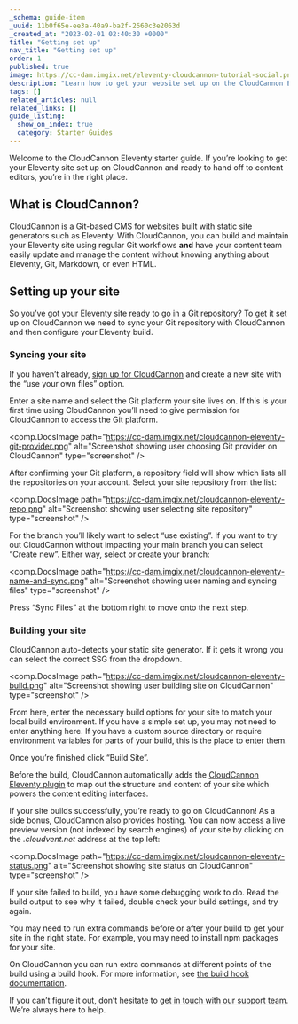 ```yaml
---
_schema: guide-item
_uuid: 11b0f65e-ee3a-40a9-ba2f-2660c3e2063d
_created_at: "2023-02-01 02:40:30 +0000"
title: "Getting set up"
nav_title: "Getting set up"
order: 1
published: true
image: https://cc-dam.imgix.net/eleventy-cloudcannon-tutorial-social.png
description: "Learn how to get your website set up on the CloudCannon Eleventy CMS."
tags: []
related_articles: null
related_links: []
guide_listing:
  show_on_index: true
  category: Starter Guides
---
```


Welcome to the CloudCannon Eleventy starter guide. If you’re looking to
get your Eleventy site set up on CloudCannon and ready to hand off to
content editors, you’re in the right place.

## What is CloudCannon?

CloudCannon is a Git-based CMS for websites built with static site
generators such as Eleventy. With CloudCannon, you can build and maintain
your Eleventy site using regular Git workflows **and** have your content
team easily update and manage the content without knowing anything about
Eleventy, Git, Markdown, or even HTML.

## Setting up your site

So you’ve got your Eleventy site ready to go in a Git repository? To get
it set up on CloudCannon we need to sync your Git repository with
CloudCannon and then configure your Eleventy build.

### Syncing your site

If you haven’t already, [sign up for
CloudCannon](https://app.cloudcannon.com/register) and create a new site with the “use your own files”
option.


Enter a site name and select the Git platform your site lives on. If this
is your first time using CloudCannon you’ll need to give permission for
CloudCannon to access the Git platform.

<comp.DocsImage path="https://cc-dam.imgix.net/cloudcannon-eleventy-git-provider.png" alt="Screenshot showing user choosing Git provider on CloudCannon" type="screenshot" />

After confirming your Git platform, a repository field will show which
lists all the repositories on your account. Select your site repository
from the list:

<comp.DocsImage path="https://cc-dam.imgix.net/cloudcannon-eleventy-repo.png" alt="Screenshot showing user selecting site repository" type="screenshot" />

For the branch you’ll likely want to select “use existing”. If you want to
try out CloudCannon without impacting your main branch you can select
“Create new”. Either way, select or create your branch:

<comp.DocsImage path="https://cc-dam.imgix.net/cloudcannon-eleventy-name-and-sync.png" alt="Screenshot showing user naming and syncing files" type="screenshot" />

Press “Sync Files” at the bottom right to move onto the next step.

### Building your site

CloudCannon auto-detects your static site generator. If it gets it wrong
you can select the correct SSG from the dropdown.

<comp.DocsImage path="https://cc-dam.imgix.net/cloudcannon-eleventy-build.png" alt="Screenshot showing user building site on CloudCannon" type="screenshot" />

From here, enter the necessary build options for your site to match your
local build environment. If you have a simple set up, you may not need to
enter anything here. If you have a custom source directory or require
environment variables for parts of your build, this is the place to enter
them.

Once you’re finished click “Build Site”.

Before the build, CloudCannon automatically adds the [CloudCannon Eleventy
plugin](https://github.com/CloudCannon/eleventy-plugin-cloudcannon) to map out the structure and content of
your site which powers the content editing interfaces.

If your site builds successfully, you’re ready to go on CloudCannon\! As a
side bonus, CloudCannon also provides hosting. You can now access a live
preview version (not indexed by search engines) of your site by clicking
on the *.cloudvent.net* address at the top left:

<comp.DocsImage path="https://cc-dam.imgix.net/cloudcannon-eleventy-status.png" alt="Screenshot showing site status on CloudCannon" type="screenshot" />

If your site failed to build, you have some debugging work to do. Read the
build output to see why it failed, double check your build settings, and
try again.


You may need to run extra commands before or after your build to get your
site in the right state. For example, you may need to install npm packages
for your site.


On CloudCannon you can run extra commands at different points of the build
using a build hook. For more information, see [the build hook
documentation](/documentation/articles/extending-your-build-process-with-hooks/).


If you can’t figure it out, don’t hesitate to [get in touch with our
support team](/documentation/support/). We’re always here to help.
